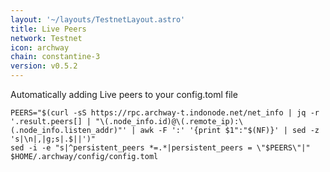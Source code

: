 ```yaml
---
layout: '~/layouts/TestnetLayout.astro'
title: Live Peers
network: Testnet
icon: archway
chain: constantine-3
version: v0.5.2
---
```

Automatically adding Live peers to your config.toml file
```
PEERS="$(curl -sS https://rpc.archway-t.indonode.net/net_info | jq -r '.result.peers[] | "\(.node_info.id)@\(.remote_ip):\(.node_info.listen_addr)"' | awk -F ':' '{print $1":"$(NF)}' | sed -z 's|\n|,|g;s|.$||')"
sed -i -e "s|^persistent_peers *=.*|persistent_peers = \"$PEERS\"|" $HOME/.archway/config/config.toml
```